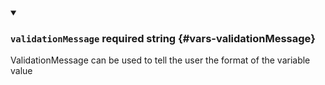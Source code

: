 
<details className="config-field" data-expandable="false" open>
<summary>

### `validationMessage` <span class="config-field-required" data-required="false">required</span> <span class="config-field-type">string</span> <span class="config-field-default"></span> <span class="config-field-enum"></span> {#vars-validationMessage}

ValidationMessage can be used to tell the user the format of the variable value

</summary>



</details>
